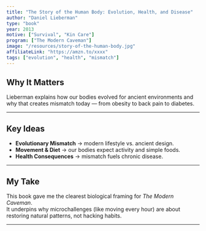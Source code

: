 ```yaml
---
title: "The Story of the Human Body: Evolution, Health, and Disease"
author: "Daniel Lieberman"
type: "book"
year: 2013
motive: ["Survival", "Kin Care"]
program: ["The Modern Caveman"]
image: "/resources/story-of-the-human-body.jpg"
affiliateLink: "https://amzn.to/xxxx"
tags: ["evolution", "health", "mismatch"]
---
```


## Why It Matters  

Lieberman explains how our bodies evolved for ancient environments and why that creates mismatch today — from obesity to back pain to diabetes.  

---

## Key Ideas  

- **Evolutionary Mismatch** → modern lifestyle vs. ancient design.  
- **Movement & Diet** → our bodies expect activity and simple foods.  
- **Health Consequences** → mismatch fuels chronic disease.  

---

## My Take  

This book gave me the clearest biological framing for *The Modern Caveman*.  
It underpins why microchallenges (like moving every hour) are about restoring natural patterns, not hacking habits.  

---
